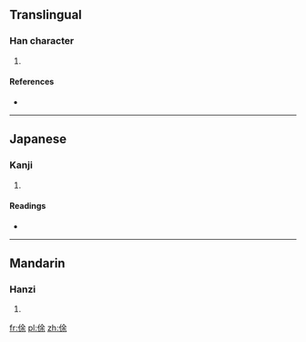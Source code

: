 ==Translingual==

===Han character===
{{Han char|rn=9|rad=人|as=07|sn=9|four=|canj=人人一木 (OOMD)}}

# {{defn|Han|sort=人07}}

====References====
* {{Han ref|kx=0104.100|dkj=00669|dj=0220.090|hdz=10163.060|uh=4FC6|ud=20422}}

----

==Japanese==

===Kanji===
{{ja-kanji|grade=|rs=人07}}

# {{defn|lang=ja|sort=人07}}

====Readings====
* {{ja-readings|on=[[しょ]] (sho), [[じょ]] (jo)|kun=[[ゆるやか]] (yuruyaka), [[おそい]] (osoi)}}

----

==Mandarin==

===Hanzi===
{{cmn-hanzi|pin=[[xú]] ([[xu2]])|wg=hsü<sup>2</sup>}}

# {{defn|lang=cmn|sort=人07}}

[[fr:俆]]
[[pl:俆]]
[[zh:俆]]